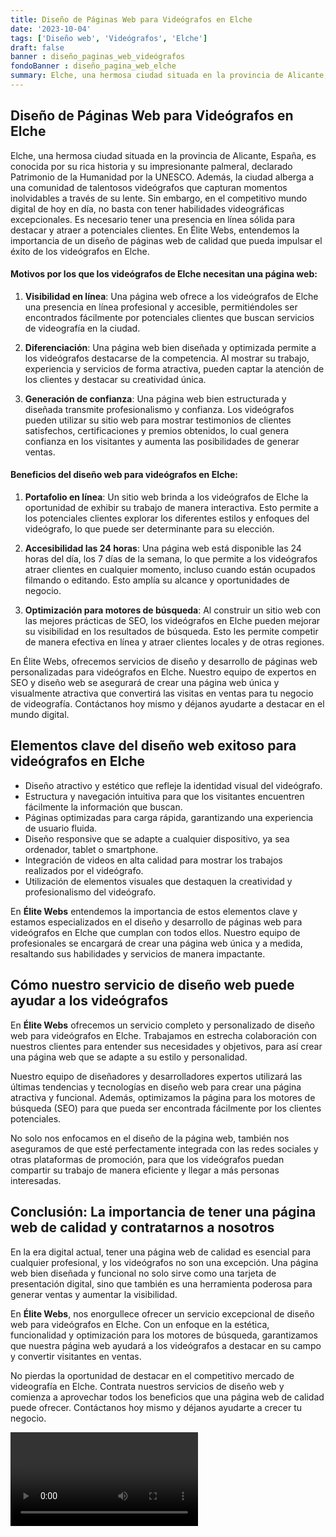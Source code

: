 ```yaml
---
title: Diseño de Páginas Web para Videógrafos en Elche
date: '2023-10-04'
tags: ['Diseño web', 'Videógrafos', 'Elche']
draft: false
banner : diseño_paginas_web_videógrafos
fondoBanner : diseño_pagina_web_elche
summary: Elche, una hermosa ciudad situada en la provincia de Alicante, España, es conocida por su rica historia y su impresionante palmeral, declarado Patrimonio de la Humanidad por la UNESCO. Además, la ciudad alberga a una comunidad de talentosos videógrafos que capturan momentos inolvidables a través de su lente. Sin embargo, en el competitivo mundo digital de hoy en día, no basta con tener habilidades videográficas excepcionales. Es necesario tener una presencia en línea sólida para destacar y atraer a potenciales clientes. En Élite Webs, entendemos la importancia de un diseño de páginas web de calidad que pueda impulsar el éxito de los videógrafos en Elche.
---
```


## Diseño de Páginas Web para Videógrafos en Elche

Elche, una hermosa ciudad situada en la provincia de Alicante, España, es conocida por su rica historia y su impresionante palmeral, declarado Patrimonio de la Humanidad por la UNESCO. Además, la ciudad alberga a una comunidad de talentosos videógrafos que capturan momentos inolvidables a través de su lente. Sin embargo, en el competitivo mundo digital de hoy en día, no basta con tener habilidades videográficas excepcionales. Es necesario tener una presencia en línea sólida para destacar y atraer a potenciales clientes. En Élite Webs, entendemos la importancia de un diseño de páginas web de calidad que pueda impulsar el éxito de los videógrafos en Elche.

#### Motivos por los que los videógrafos de Elche necesitan una página web:

1. **Visibilidad en línea**: Una página web ofrece a los videógrafos de Elche una presencia en línea profesional y accesible, permitiéndoles ser encontrados fácilmente por potenciales clientes que buscan servicios de videografía en la ciudad.

2. **Diferenciación**: Una página web bien diseñada y optimizada permite a los videógrafos destacarse de la competencia. Al mostrar su trabajo, experiencia y servicios de forma atractiva, pueden captar la atención de los clientes y destacar su creatividad única.

3. **Generación de confianza**: Una página web bien estructurada y diseñada transmite profesionalismo y confianza. Los videógrafos pueden utilizar su sitio web para mostrar testimonios de clientes satisfechos, certificaciones y premios obtenidos, lo cual genera confianza en los visitantes y aumenta las posibilidades de generar ventas.

#### Beneficios del diseño web para videógrafos en Elche:

1. **Portafolio en línea**: Un sitio web brinda a los videógrafos de Elche la oportunidad de exhibir su trabajo de manera interactiva. Esto permite a los potenciales clientes explorar los diferentes estilos y enfoques del videógrafo, lo que puede ser determinante para su elección.

2. **Accesibilidad las 24 horas**: Una página web está disponible las 24 horas del día, los 7 días de la semana, lo que permite a los videógrafos atraer clientes en cualquier momento, incluso cuando están ocupados filmando o editando. Esto amplía su alcance y oportunidades de negocio.

3. **Optimización para motores de búsqueda**: Al construir un sitio web con las mejores prácticas de SEO, los videógrafos en Elche pueden mejorar su visibilidad en los resultados de búsqueda. Esto les permite competir de manera efectiva en línea y atraer clientes locales y de otras regiones.

En Élite Webs, ofrecemos servicios de diseño y desarrollo de páginas web personalizadas para videógrafos en Elche. Nuestro equipo de expertos en SEO y diseño web se asegurará de crear una página web única y visualmente atractiva que convertirá las visitas en ventas para tu negocio de videografía. Contáctanos hoy mismo y déjanos ayudarte a destacar en el mundo digital.

<GifSeo />

<Cta />

## Elementos clave del diseño web exitoso para videógrafos en Elche

- Diseño atractivo y estético que refleje la identidad visual del videógrafo.
- Estructura y navegación intuitiva para que los visitantes encuentren fácilmente la información que buscan.
- Páginas optimizadas para carga rápida, garantizando una experiencia de usuario fluida.
- Diseño responsive que se adapte a cualquier dispositivo, ya sea ordenador, tablet o smartphone.
- Integración de videos en alta calidad para mostrar los trabajos realizados por el videógrafo.
- Utilización de elementos visuales que destaquen la creatividad y profesionalismo del videógrafo.

En **Élite Webs** entendemos la importancia de estos elementos clave y estamos especializados en el diseño y desarrollo de páginas web para videógrafos en Elche que cumplan con todos ellos. Nuestro equipo de profesionales se encargará de crear una página web única y a medida, resaltando sus habilidades y servicios de manera impactante.

## Cómo nuestro servicio de diseño web puede ayudar a los videógrafos

En **Élite Webs** ofrecemos un servicio completo y personalizado de diseño web para videógrafos en Elche. Trabajamos en estrecha colaboración con nuestros clientes para entender sus necesidades y objetivos, para así crear una página web que se adapte a su estilo y personalidad.

Nuestro equipo de diseñadores y desarrolladores expertos utilizará las últimas tendencias y tecnologías en diseño web para crear una página atractiva y funcional. Además, optimizamos la página para los motores de búsqueda (SEO) para que pueda ser encontrada fácilmente por los clientes potenciales.

No solo nos enfocamos en el diseño de la página web, también nos aseguramos de que esté perfectamente integrada con las redes sociales y otras plataformas de promoción, para que los videógrafos puedan compartir su trabajo de manera eficiente y llegar a más personas interesadas.

## Conclusión: La importancia de tener una página web de calidad y contratarnos a nosotros

En la era digital actual, tener una página web de calidad es esencial para cualquier profesional, y los videógrafos no son una excepción. Una página web bien diseñada y funcional no solo sirve como una tarjeta de presentación digital, sino que también es una herramienta poderosa para generar ventas y aumentar la visibilidad.

En **Élite Webs**, nos enorgullece ofrecer un servicio excepcional de diseño web para videógrafos en Elche. Con un enfoque en la estética, funcionalidad y optimización para los motores de búsqueda, garantizamos que nuestra página web ayudará a los videógrafos a destacar en su campo y convertir visitantes en ventas.

No pierdas la oportunidad de destacar en el competitivo mercado de videografía en Elche. Contrata nuestros servicios de diseño web y comienza a aprovechar todos los beneficios que una página web de calidad puede ofrecer. Contáctanos hoy mismo y déjanos ayudarte a crecer tu negocio.

<Video />

<CtaBot job='Videógrafos' city='Elche'/>

<Gmaps query='Elche+españa+maps' />